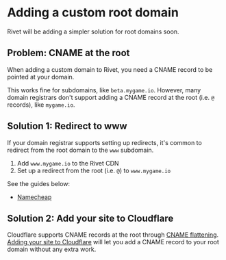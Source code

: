 # Adding a custom root domain

<Info>Rivet will be adding a simpler solution for root domains soon.</Info>

## Problem: CNAME at the root

When adding a custom domain to Rivet, you need a CNAME record to be pointed at your domain.

This works fine for subdomains, like `beta.mygame.io`. However, many domain registrars don't support adding a CNAME record at the root (i.e. `@` records), like `mygame.io`.

## Solution 1: Redirect to www

If your domain registrar supports setting up redirects, it's common to redirect from the root domain to the `www` subdomain.

1. Add `www.mygame.io` to the Rivet CDN
2. Set up a redirect from the root (i.e. `@`) to `www.mygame.io`

See the guides below:

- [Namecheap](https://www.namecheap.com/support/knowledgebase/article.aspx/9646/2237/how-to-create-a-cname-record-for-your-domain/)

## Solution 2: Add your site to Cloudflare

Cloudflare supports CNAME records at the root through [CNAME flattening](https://developers.cloudflare.com/dns/cname-flattening/). [Adding your site to Cloudflare](https://developers.cloudflare.com/fundamentals/get-started/setup/add-site) will let you add a CNAME record to your root domain without any extra work.
